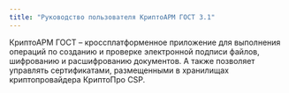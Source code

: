 ```yaml
---
title: "Руководство пользователя КриптоАРМ ГОСТ 3.1"
---
```


КриптоАРМ ГОСТ – кроссплатформенное приложение для выполнения операций по созданию и проверке электронной подписи файлов, шифрованию и расшифрованию документов. А также позволяет управлять сертификатами, размещенными в хранилищах криптопровайдера КриптоПро CSP.

